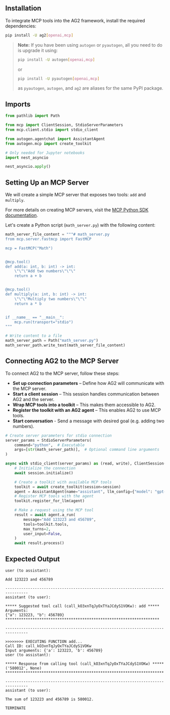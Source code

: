 ## Installation

To integrate MCP tools into the AG2 framework, install the required dependencies:

```bash
pip install -U ag2[openai,mcp]
```

> **Note:** If you have been using `autogen` or `pyautogen`, all you need to do is upgrade it using:
> ```bash
> pip install -U autogen[openai,mcp]
> ```
> or
> ```bash
> pip install -U pyautogen[openai,mcp]
> ```
> as `pyautogen`, `autogen`, and `ag2` are aliases for the same PyPI package.

## Imports

```python
from pathlib import Path

from mcp import ClientSession, StdioServerParameters
from mcp.client.stdio import stdio_client

from autogen.agentchat import AssistantAgent
from autogen.mcp import create_toolkit

# Only needed for Jupyter notebooks
import nest_asyncio

nest_asyncio.apply()
```

## Setting Up an MCP Server

We will create a simple MCP server that exposes two tools: `add` and `multiply`.

For more details on creating MCP servers, visit the [MCP Python SDK documentation](https://github.com/modelcontextprotocol/python-sdk).

Let's create a Python script (`math_server.py`) with the following content:

```python
math_server_file_content = """# math_server.py
from mcp.server.fastmcp import FastMCP

mcp = FastMCP("Math")


@mcp.tool()
def add(a: int, b: int) -> int:
    \"\"\"Add two numbers\"\"\"
    return a + b


@mcp.tool()
def multiply(a: int, b: int) -> int:
    \"\"\"Multiply two numbers\"\"\"
    return a * b


if __name__ == "__main__":
    mcp.run(transport="stdio")
"""

# Write content to a file
math_server_path = Path("math_server.py")
math_server_path.write_text(math_server_file_content)
```

## Connecting AG2 to the MCP Server

To connect AG2 to the MCP server, follow these steps:
- **Set up connection parameters** – Define how AG2 will communicate with the MCP server.
- **Start a client session** – This session handles communication between AG2 and the server.
- **Wrap MCP tools into a toolkit** – This makes them accessible to AG2.
- **Register the toolkit with an AG2 agent** – This enables AG2 to use MCP tools.
- **Start conversation** - Send a message with desired goal (e.g. adding two numbers).

```python
# Create server parameters for stdio connection
server_params = StdioServerParameters(
    command="python",  # Executable
    args=[str(math_server_path)],  # Optional command line arguments
)

async with stdio_client(server_params) as (read, write), ClientSession(read, write) as session:
    # Initialize the connection
    await session.initialize()

    # Create a toolkit with available MCP tools
    toolkit = await create_toolkit(session=session)
    agent = AssistantAgent(name="assistant", llm_config={"model": "gpt-4o-mini", "api_type": "openai"})
    # Register MCP tools with the agent
    toolkit.register_for_llm(agent)

    # Make a request using the MCP tool
    result = await agent.a_run(
        message="Add 123223 and 456789",
        tools=toolkit.tools,
        max_turns=2,
        user_input=False,
    )
    await result.process()
```

## Expected Output

```console
user (to assistant):

Add 123223 and 456789

--------------------------------------------------------------------------------
assistant (to user):

***** Suggested tool call (call_kO3xnTqJyOxTYaJCdyS1VOKw): add *****
Arguments:
{"a": 123223, "b": 456789}
********************************************************************

--------------------------------------------------------------------------------

>>>>>>>> EXECUTING FUNCTION add...
Call ID: call_kO3xnTqJyOxTYaJCdyS1VOKw
Input arguments: {'a': 123223, 'b': 456789}
user (to assistant):

***** Response from calling tool (call_kO3xnTqJyOxTYaJCdyS1VOKw) *****
('580012', None)
**********************************************************************

--------------------------------------------------------------------------------
assistant (to user):

The sum of 123223 and 456789 is 580012.

TERMINATE
```
